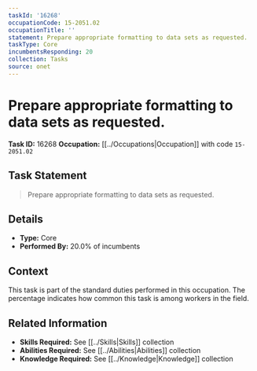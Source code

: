 ```yaml
---
taskId: '16268'
occupationCode: 15-2051.02
occupationTitle: ''
statement: Prepare appropriate formatting to data sets as requested.
taskType: Core
incumbentsResponding: 20
collection: Tasks
source: onet
---
```

# Prepare appropriate formatting to data sets as requested.

**Task ID:** 16268
**Occupation:** [[../Occupations|Occupation]] with code `15-2051.02`

## Task Statement

> Prepare appropriate formatting to data sets as requested.

## Details

- **Type:** Core
- **Performed By:** 20.0% of incumbents

## Context

This task is part of the standard duties performed in this occupation. The percentage indicates how common this task is among workers in the field.

## Related Information

- **Skills Required:** See [[../Skills|Skills]] collection
- **Abilities Required:** See [[../Abilities|Abilities]] collection
- **Knowledge Required:** See [[../Knowledge|Knowledge]] collection
